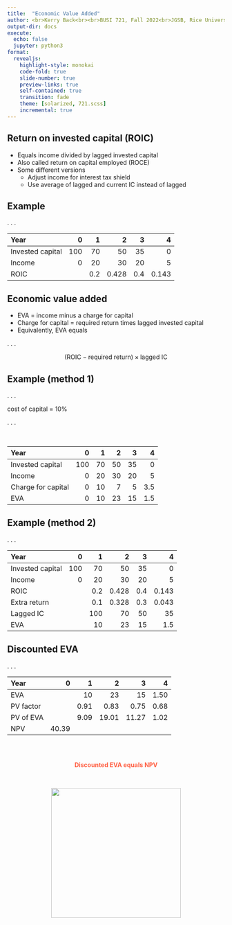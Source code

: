 ```yaml
---
title:  "Economic Value Added"
author: <br>Kerry Back<br><br>BUSI 721, Fall 2022<br>JGSB, Rice University
output-dir: docs
execute:
  echo: false
  jupyter: python3
format: 
  revealjs:
    highlight-style: monokai
    code-fold: true
    slide-number: true
    preview-links: true
    self-contained: true
    transition: fade
    theme: [solarized, 721.scss]
    incremental: true
---
```



## Return on invested capital (ROIC)

- Equals income divided by lagged invested capital
- Also called return on capital employed (ROCE)
- Some different versions
  - Adjust income for interest tax shield
  - Use average of lagged and current IC instead of lagged

## Example

. . .

| Year | 0 | 1 | 2 | 3 | 4 |
|:---|---:|---:|---:|---:|---:|
| Invested capital | 100 | 70 | 50 | 35 | 0 |
| Income | 0 | 20 | 30 | 20 | 5 |
| ROIC | | 0.2 | 0.428 | 0.4 | 0.143 |


## Economic value added

- EVA = income minus a charge for capital
- Charge for capital = required return times lagged invested capital
- Equivalently, EVA equals

. . .

$$(\text{ROIC} - \text{required return}) \times \text{lagged IC}$$


## Example (method 1)

. . .

cost of capital = 10%

. . .

<br>

| Year | 0 | 1 | 2 | 3 | 4 |
|:---|---:|---:|---:|---:|---:|
| Invested capital | 100 | 70 | 50 | 35 | 0 |
| Income | 0 | 20 | 30 | 20 | 5 |
| Charge for capital | 0 | 10 | 7 |5 | 3.5 |
| EVA | 0 | 10 | 23 | 15 | 1.5

## Example (method 2)

. . .

| Year | 0 | 1 | 2 | 3 | 4 |
|:---|---:|---:|---:|---:|---:|
| Invested capital | 100 | 70 | 50 | 35 | 0 |
| Income | 0 | 20 | 30 | 20 | 5 |
| ROIC | | 0.2 | 0.428 | 0.4 | 0.143 |
| Extra return | | 0.1 | 0.328 | 0.3 | 0.043 |
| Lagged IC | | 100 | 70 | 50 | 35 |
| EVA |  | 10 | 23 | 15 | 1.5





## Discounted EVA

. . .

| Year | 0 | 1 | 2 | 3 | 4 |
|:---|---:|---:|---:|---:|---:|
| EVA |  | 10 | 23 | 15 | 1.50 |
| PV factor |  | 0.91 | 0.83 | 0.75 | 0.68 |
| PV of EVA | | 9.09 | 19.01 | 11.27 | 1.02 |
| NPV | 40.39|  |  |  |  |



##

<br>
<p align=center>
[Discounted EVA equals NPV]{style="color:tomato; font-weight:bold;"} 
<p>

<br>
<p align=center>
<img src="images/EPoint.png" height=300 width=300> </p>




 
